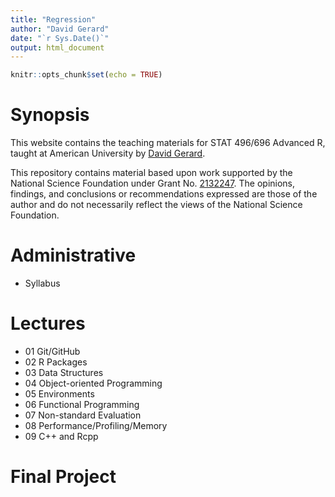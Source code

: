 ```yaml
---
title: "Regression"
author: "David Gerard"
date: "`r Sys.Date()`"
output: html_document
---
```


```r
knitr::opts_chunk$set(echo = TRUE)
```

# Synopsis

This website contains the teaching materials for STAT 496/696 Advanced R, taught at American 
University by [David Gerard](https://dcgerard.github.io/).

This repository contains material based upon work supported by the National Science Foundation under Grant No. [2132247](https://nsf.gov/awardsearch/showAward?AWD_ID=2132247). The opinions, findings, and conclusions or recommendations expressed are those of the author and do not necessarily reflect the views of the National Science Foundation.

# Administrative

- Syllabus

# Lectures

- 01 Git/GitHub
- 02 R Packages
- 03 Data Structures
- 04 Object-oriented Programming
- 05 Environments
- 06 Functional Programming
- 07 Non-standard Evaluation
- 08 Performance/Profiling/Memory
- 09 C++ and Rcpp

# Final Project
